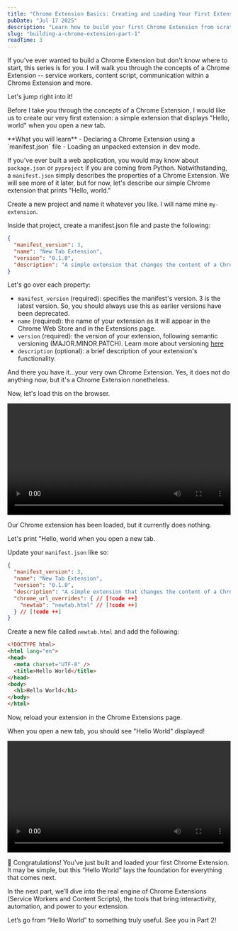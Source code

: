 ```yaml
---
title: "Chrome Extension Basics: Creating and Loading Your First Extension"
pubDate: "Jul 17 2025"
description: "Learn how to build your first Chrome Extension from scratch. In this beginner-friendly guide, you'll create a simple \"Hello World\" extension and understand the basics of the manifest.json file and how to load your extension in Chrome."
slug: "building-a-chrome-extension-part-1"
readTime: 3
---
```



If you've ever wanted to build a Chrome Extension but don't know where to start, this series is for you. I will walk you through the concepts of a Chrome Extension -- service workers, content script, communication within a Chrome Extension and more.  

Let's jump right into it!  

Before I take you through the concepts of a Chrome Extension, I would like us to create our very first extension: a simple extension that displays "Hello, world" when you open a new tab.  

<Callout variant='success'>
    **What you will learn**  
    - Declaring a Chrome Extension using a `manifest.json`  file
    - Loading an unpacked extension in dev mode.
</Callout>


If you've ever built a web application, you would may know about `package.json`  or  `pyproject`  if you are coming from Python. Notwithstanding, a `manifest.json` simply describes the properties of a Chrome Extension. We will see more of it later, but for now, let's describe our simple Chrome extension that prints "Hello, world."  

Create a new project and name it whatever you like. I will name mine `my-extension`.  

Inside that project, create a manifest.json  file and paste the following:

```json
{
  "manifest_version": 3,
  "name": "New Tab Extension",
  "version": "0.1.0",
  "description": "A simple extension that changes the content of a Chrome tab."
}
```

Let's go over each property:  

- `manifest_version` (required): specifies the manifest's version. 3 is the latest version. So, you should always use this as earlier versions have been deprecated.
- `name` (required): the name of your extension as it will appear in the Chrome Web Store and in the Extensions page.
- `version` (required): the version of your extension, following semantic versioning (MAJOR.MINOR.PATCH). Learn more about versioning [here](https://developer.chrome.com/docs/extensions/reference/manifest/version)
- `description` (optional): a brief description of your extension's functionality.

And there you have it...your very own Chrome Extension. Yes, it does not do anything now, but it's a Chrome Extension nonetheless.  

Now, let's load this on the browser.

<video controls width="100%" height="auto">
  <source src="/2025-07-17-chrome-extension-loading-chrome-extension.mp4" type="video/mp4" />
  Your browser does not support the video tag.
</video>

Our Chrome extension has been loaded, but it currently does nothing.  

Let's print "Hello, world when you open a new tab. 

Update your `manifest.json` like so:

```json
{
  "manifest_version": 3,
  "name": "New Tab Extension",
  "version": "0.1.0",
  "description": "A simple extension that changes the content of a Chrome tab.",
  "chrome_url_overrides": { // [!code ++]
    "newtab": "newtab.html" // [!code ++]
  } // [!code ++]
}
```

Create a new file called `newtab.html` and add the following: 

```html
<!DOCTYPE html>
<html lang="en">
<head>
  <meta charset="UTF-8" />
  <title>Hello World</title>
</head>
<body>
  <h1>Hello World</h1>
</body>
</html>
```


Now, reload your extension in the Chrome Extensions page.  

When you open a new tab, you should see "Hello World" displayed!


<video controls width="100%" height="auto">
  <source src="/2025-07-17-chrome-extension-hello-world.mp4" type="video/mp4" />
  Your browser does not support the video tag.
</video>


🎉 Congratulations! You’ve just built and loaded your first Chrome Extension. It may be simple, but this “Hello World” lays the foundation for everything that comes next.  

In the next part, we’ll dive into the real engine of Chrome Extensions (Service Workers and Content Scripts), the tools that bring interactivity, automation, and power to your extension.

Let’s go from “Hello World” to something truly useful. See you in Part 2!



